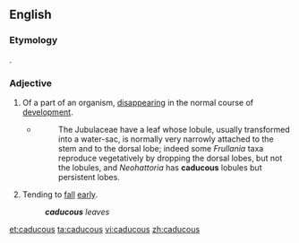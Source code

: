 ==English==

===Etymology===
{{etyl|la|en}} {{m|la|cadūcus||falling; transitory}}.

===Adjective===
{{en-adj}}

# {{context|biology|lang=en}} Of a part of an organism, [[disappear]]ing in the normal course of [[development]].
#* {{RQ:Schuster Hepaticae V|4}}
#*: The Jubulaceae have a leaf whose lobule, usually transformed into a water-sac, is normally very narrowly attached to the stem and to the dorsal lobe; indeed some ''Frullania'' taxa reproduce vegetatively by dropping the dorsal lobes, but not the lobules, and ''Neohattoria'' has '''caducous''' lobules but persistent lobes.
# {{context|botany|lang=en}} Tending to [[fall]] [[early]].
#: '''''caducous''' leaves''

{{Webster 1913}}

[[et:caducous]]
[[ta:caducous]]
[[vi:caducous]]
[[zh:caducous]]